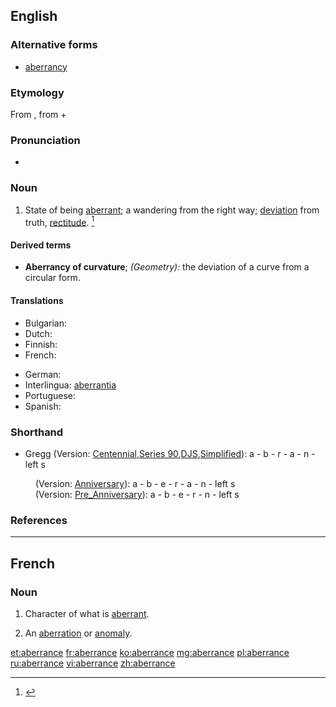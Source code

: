 ==English==

===Alternative forms===
* [[aberrancy]]

===Etymology===
From {{term|aberr||to stray|lang=en}}, from {{etyl|la|en}} {{term|aberrare|aberrō|to wander from the way|lang=la}} + {{term|-ance|lang=en}}

===Pronunciation===
* {{a|US}} {{IPA|/ˈæ.bɛɹ.n̩s/|/æˈbɛɹ.n̩ts/}}

===Noun===
{{en-noun}}

# State of being [[aberrant]]; a wandering from the right way; [[deviation]] from truth, [[rectitude]]. {{defdate|Mid 17<sup>th</sup> century.}}<ref>{{reference-book | last =| first = | authorlink =  | coauthors =  | editor =Brown, Lesley  | others =  | title = The Shorter Oxford English Dictionary | origdate =  | origyear = 1933| origmonth =  | url =  | format =  | accessdate =  | accessyear =  | accessmonth =  | edition = 5th | date =  | year =2003| month =  | publisher =Oxford University Press  | location =Oxford, UK | language =  | id =  | doi = | isbn =978-0-19-860575-7 | lccn = | ol = | pages =4| chapter =  | chapterurl =  | quote =}}</ref>

====Derived terms====
* '''Aberrancy of curvature'''; ''(Geometry):'' the deviation of a curve from a circular form.

====Translations====
{{trans-top|state of being aberrant; a wandering from the right way; deviation from truth, rectitude}}
* Bulgarian: {{t|bg|отклонение (от правилния път)}}
* Dutch: {{t+|nl|afwijking|f}}
* Finnish: {{t|fi|poikkeama}}
* French: {{t+|fr|aberrance|f}}
{{trans-mid}}
* German: {{t+|de|Abweichung|f}}
* Interlingua: [[aberrantia]]
* Portuguese: {{t+|pt|aberração|f}}
* Spanish: {{t+|es|aberración|f}}
{{trans-bottom}}

===Shorthand===
* Gregg (Version: [http://en.wikipedia.org/wiki/Gregg_Shorthand#Centennial_Gregg_Shorthand Centennial],[http://en.wikipedia.org/wiki/Gregg_Shorthand#Series_90_Gregg_Shorthand  Series 90],[http://en.wikipedia.org/wiki/Gregg_Shorthand#Diamond_Jubilee_Gregg_Shorthand  DJS],[http://en.wikipedia.org/wiki/Gregg_Shorthand#Simplified_Gregg_Shorthand Simplified]): a - b - r - a - n - left s
: (Version: [http://en.wikipedia.org/wiki/Gregg_Shorthand#Anniversary_Gregg_Shorthand Anniversary]): a - b - e - r - a - n - left s
: (Version: [http://en.wikipedia.org/wiki/Gregg_Shorthand#Pre_Anniversary_Gregg_Shorthand Pre_Anniversary]): a - b - e - r - n - left s

===References===
<references/>

----

==French==

===Noun===
{{fr-noun|f}}

# {{context|statistics|lang=fr}} Character of what is [[aberrant]].
# {{context|uncommon|lang=fr}} An [[aberration]] or [[anomaly]].

[[et:aberrance]]
[[fr:aberrance]]
[[ko:aberrance]]
[[mg:aberrance]]
[[pl:aberrance]]
[[ru:aberrance]]
[[vi:aberrance]]
[[zh:aberrance]]